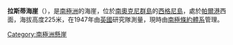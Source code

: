 {{coord|60|44|S|45|37|W|display=title}}

'''拉斯蒂海崖'''（{{lang-en|Rusty Bluff}}），是[[南極洲|南極洲]]的海崖，位於[[南奧克尼群島|南奧克尼群島]]的[[西格尼島|西格尼島]]，處於[[帕爾港|帕爾港]]西面，海拔高度225米，在1947年由[[英國|英國]]研究隊測量，現時由[[南極條約體系|南極條約體系]]管理。

[[Category:南極洲懸崖|Category:南極洲懸崖]]


{{Antarctica-geo-stub}}